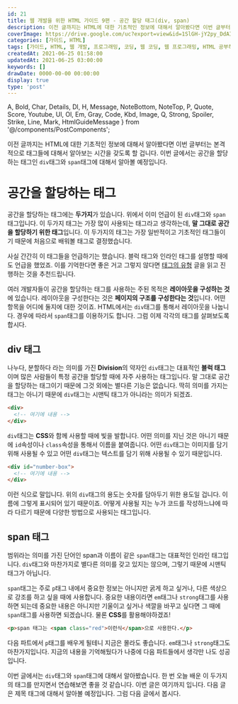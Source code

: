 ```yaml
---
id: 21
title: 웹 개발을 위한 HTML 가이드 9편 - 공간 할당 태그(div, span)
description: 이전 글까지는 HTML에 대한 기초적인 정보에 대해서 알아봤다면 이번 글부터는 본격적으로 태그들에 대해서 알아보는 시간을 갖도록 할 겁니다. 이번 글에서는 공간을 할당하는 태그인 div 태그와 span 태그에 대해서 알아볼 예정입니다. 공간을 할당하는 태그에는 두가지가 있습니다. 위에서 이미 언급이 된 div 태그와 span 태그입니다. 이 두가지 태그는 가장 많이 사용되는 태그라고 생각하는데, 말 그대로 공간을 할당하기 위한 태그입니다. 이 두가지의 태그는 가장 일반적이고 기초적인 태그들이기 때문에 처음으로 배워볼 태그로 결정했습니다.
coverImage: https://drive.google.com/uc?export=view&id=1SlGH-jY2py_DdAI_BzauMhCx-CmRgCZb
categories: [가이드, HTML]
tags: [가이드, HTML, 웹 개발, 프로그래밍, 코딩, 웹 코딩, 웹 프로그래밍, HTML 공부하기, HTML 초보, div, span]
createdAt: 2021-06-25 01:58:00
updatedAt: 2021-06-25 03:00:00
keywords: []
drawDate: 0000-00-00 00:00:00
display: true
type: 'post'
---
```


  A, Bold, Char, Details, Dl, H, Message, NoteBottom, NoteTop, P,
  Quote, Score, Youtube, Ul, Ol, Em, Gray, Code, Kbd, Image,
  Q, Strong, Spoiler, Strike, Line, Mark, HtmlGuideMessage
} from '@/components/PostComponents';

<HtmlGuideMessage/>

이전 글까지는 HTML에 대한 기초적인 정보에 대해서 알아봤다면 이번 글부터는 본격적으로 태그들에 대해서 알아보는 시간을 갖도록 할 겁니다. 이번 글에서는 공간을 할당하는 태그인 `div`태그와 `span`태그에 대해서 알아볼 예정입니다.

# 공간을 할당하는 태그
<P><Bold>공간을 할당하는 태그에는 <Strong>두가지</Strong></Bold>가 있습니다. 위에서 이미 언급이 된 <Code>div</Code>태그와 <Code>span</Code>태그입니다. 이 두가지 태그는 가장 많이 사용되는 태그라고 생각하는데, <Strong>말 그대로 공간을 할당하기 위한 태그</Strong>입니다. 이 두가지의 태그는 가장 일반적이고 기초적인 태그들이기 때문에 처음으로 배워볼 태그로 결정했습니다.</P>

사실 간간히 이 태그들을 언급하기는 했습니다. 블럭 태그와 인라인 태그를 설명할 때에도 언급을 했었죠. 이를 기억한다면 좋은 거고 그렇지 않다면 [태그의 유형](/post/2021-05-08-01-html-block-inline-tag) 글을 읽고 진행하는 것을 추천드립니다.

여러 개발자들이 공간을 할당하는 태그를 사용하는 주된 목적은 **레이아웃을 구성하는 것**에 있습니다. 레이아웃을 구성한다는 것은 **페이지의 구조를 구성한다는 것**입니다. 어떤 항목을 어디에 둘지에 대한 것이죠. HTML에서는 `div`태그를 통해서 레이아웃을 나눕니다. 경우에 따라서 `span`태그를 이용하기도 합니다. 그럼 이제 각각의 태그를 살펴보도록 합시다.

## div 태그
나누다, 분할하다 라는 의미를 가진 **Division**의 약자인 `div`태그는 대표적인 **블럭 태그**이며 많은 사람들이 특정 공간을 할당할 때에 자주 사용하는 태그입니다. 말 그대로 공간을 할당하는 태그이기 때문에 그것 외에는 별다른 기능은 없습니다. 딱히 의미를 가지는 태그는 아니기 때문에 `div`태그는 시맨틱 태그가 아니라는 의미가 되겠죠.

```html
<div>
  <!-- 여기에 내용 -->
</div>
```

`div`태그는 **CSS**와 함께 사용할 때에 빛을 발합니다. 어떤 의미를 지닌 것은 아니기 때문에 `id`속성이나 `class`속성을 통해서 이름을 붙여줍니다. 어떤 `div`태그는 이미지를 담기 위해 사용될 수 있고 어떤 `div`태그는 텍스트를 담기 위해 사용될 수 있기 때문입니다.

```html
<div id="number-box">
  <!-- 여기에 내용 -->
</div>
```

이런 식으로 말입니다. 위의 `div`태그의 용도는 숫자를 담아두기 위한 용도일 겁니다. 이름에 그렇게 표시되어 있기 때문이죠. 어떻게 사용될 지는 누가 코드를 작성하느냐에 따라 다르기 때문에 다양한 방법으로 사용되는 태그입니다.

## span 태그
범위라는 의미를 가진 단어인 <Bold>span</Bold>과 이름이 같은 `span`태그는 대표적인 인라인 태그입니다. `div`태그와 마찬가지로 별다른 의미를 갖고 있지는 않으며, 그렇기 때문에 시맨틱 태그가 아닙니다.

`span`태그는 주로 `p`태그 내에서 중요한 정보는 아니지만 굵게 하고 싶거나, 다른 색상으로 강조를 하고 싶을 때에 사용합니다. 중요한 내용이라면 `em`태그나 `strong`태그를 사용하면 되는데 중요한 내용은 아니지만 기울이고 싶거나 색깔을 바꾸고 싶다면 그 때에 `span`태그를 사용하면 되겠습니다. 물론 **CSS**를 활용해야하겠죠!

```html
<p>span 태그는 <span class="red">이런식</span>으로 사용한다.</p>
```

다음 파트에서 `p`태그를 배우게 될테니 지금은 몰라도 좋습니다. `em`태그나 `strong`태그도 마찬가지입니다. 지금의 내용을 기억해뒀다가 나중에 다음 파트들에서 생각만 나도 성공입니다.

<Line />

이번 글에서는 `div`태그와 `span`태그에 대해서 알아봤습니다. 한 번 오늘 배운 이 두가지의 태그를 만지면서 연습해보면 좋을 것 같습니다. 이번 글은 여기까지 입니다. 다음 글은 제목 태그에 대해서 알아볼 예정입니다. 그럼 다음 글에서 봅시다.
